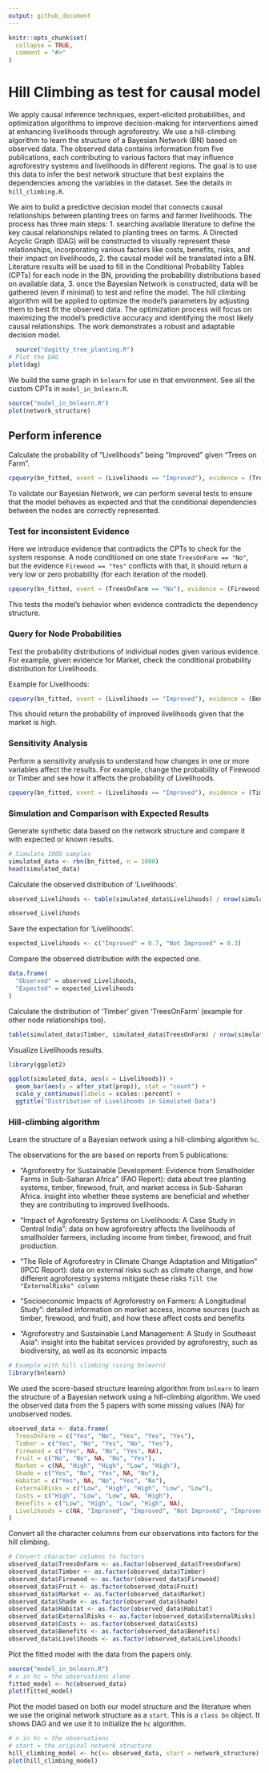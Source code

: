 ```yaml
---
output: github_document
---
```


<!-- README.md is generated from README.Rmd. Please edit that file -->

```r
knitr::opts_chunk$set(
  collapse = TRUE,
  comment = "#>"
)
```

# Hill Climbing as test for causal model

We apply causal inference techniques, expert-elicited probabilities, and optimization algorithms to improve decision-making for interventions aimed at enhancing livelihoods through agroforestry. We use a hill-climbing algorithm to learn the structure of a Bayesian Network (BN) based on observed data. The observed data contains information from five publications, each contributing to various factors that may influence agroforestry systems and livelihoods in different regions. The goal is to use this data to infer the best network structure that best explains the dependencies among the variables in the dataset. See the details in `hill_climbing.R`.

We aim to build a predictive decision model that connects causal relationships between planting trees on farms and farmer livelihoods. The process has three main steps: 1. searching available literature to define the key causal relationships related to planting trees on farms. A Directed Acyclic Graph (DAG) will be constructed to visually represent these relationships, incorporating various factors like costs, benefits, risks, and their impact on livelihoods, 2. the causal model will be translated into a BN. Literature results will be used to fill in the Conditional Probability Tables (CPTs) for each node in the BN, providing the probability distributions based on available data, 3. once the Bayesian Network is constructed, data will be gathered (even if minimal) to test and refine the model. The hill climbing algorithm will be applied to optimize the model's parameters by adjusting them to best fit the observed data. The optimization process will focus on maximizing the model’s predictive accuracy and identifying the most likely causal relationships. The work demonstrates a robust and adaptable decision model.



```r
  source("dagitty_tree_planting.R")
# Plot the DAG
plot(dag)
```

We build the same graph in `bnlearn` for use in that environment. See all the custom CPTs in `model_in_bnlearn.R`. 

```r
source("model_in_bnlearn.R")
plot(network_structure)
```

## Perform inference 

Calculate the probability of "Livelihoods" being "Improved" given "Trees on Farm". 

```r
cpquery(bn_fitted, event = (Livelihoods == "Improved"), evidence = (TreesOnFarm == "Yes"))

```

To validate our Bayesian Network, we can perform several tests to ensure that the model behaves as expected and that the conditional dependencies between the nodes are correctly represented. 

### Test for inconsistent Evidence

Here we introduce evidence that contradicts the CPTs to check for the system response. A node conditioned on one state `TreesOnFarm == "No"`, but the evidence `Firewood == "Yes"` conflicts with that, it should return a very low or zero probability (for each iteration of the model).

```r
cpquery(bn_fitted, event = (TreesOnFarm == "No"), evidence = (Firewood == "Yes"))

```

This tests the model's behavior when evidence contradicts the dependency structure.

### Query for Node Probabilities

Test the probability distributions of individual nodes given various evidence. For example, given evidence for Market, check the conditional probability distribution for Livelihoods.

Example for Livelihoods:

```r
cpquery(bn_fitted, event = (Livelihoods == "Improved"), evidence = (Benefits == "High"))

```

This should return the probability of improved livelihoods given that the market is high.

### Sensitivity Analysis

Perform a sensitivity analysis to understand how changes in one or more variables affect the results. For example, change the probability of Firewood or Timber and see how it affects the probability of Livelihoods.

```r
cpquery(bn_fitted, event = (Livelihoods == "Improved"), evidence = (Timber == "Yes"))

```

### Simulation and Comparison with Expected Results

Generate synthetic data based on the network structure and compare it with expected or known results.

```r
# Simulate 1000 samples
simulated_data <- rbn(bn_fitted, n = 1000)
head(simulated_data)
```

Calculate the observed distribution of 'Livelihoods'.

```r
observed_Livelihoods <- table(simulated_data$Livelihoods) / nrow(simulated_data)

observed_Livelihoods
```

Save the expectation for 'Livelihoods'. 

```r
expected_Livelihoods <- c("Improved" = 0.7, "Not Improved" = 0.3)
```

Compare the observed distribution with the expected one. 

```r
data.frame(
  "Observed" = observed_Livelihoods,
  "Expected" = expected_Livelihoods
)
```

Calculate the distribution of 'Timber' given 'TreesOnFarm' (example for other node relationships too).

```r
table(simulated_data$Timber, simulated_data$TreesOnFarm) / nrow(simulated_data)

```

Visualize Livelihoods results. 

```r
library(ggplot2)

ggplot(simulated_data, aes(x = Livelihoods)) +
  geom_bar(aes(y = after_stat(prop)), stat = "count") +
  scale_y_continuous(labels = scales::percent) +
  ggtitle("Distribution of Livelihoods in Simulated Data")

```

### Hill-climbing algorithm

Learn the structure of a Bayesian network using a hill-climbing algorithm `hc`. 

The observations for the are based on reports from 5 publications:

- "Agroforestry for Sustainable Development: Evidence from Smallholder Farms in
 Sub-Saharan Africa" (FAO Report): data about tree planting systems, timber,
 firewood, fruit, and market access in Sub-Saharan Africa. insight into whether
 these systems are beneficial and whether they are contributing to improved
 livelihoods.

- "Impact of Agroforestry Systems on Livelihoods: A Case Study in Central
 India":  data on how agroforestry affects the livelihoods of smallholder
 farmers, including income from timber, firewood, and fruit production.

- "The Role of Agroforestry in Climate Change Adaptation and Mitigation" (IPCC
 Report):  data on external risks such as climate change, and how different
 agroforestry systems mitigate these risks `fill the "ExternalRisks" column`

- "Socioeconomic Impacts of Agroforestry on Farmers: A Longitudinal Study":
 detailed information on market access, income sources (such as timber,
 firewood, and fruit), and how these affect costs and benefits

- "Agroforestry and Sustainable Land Management: A Study in Southeast Asia":
 insight into the habitat services provided by agroforestry, such as
 biodiversity, as well as its economic impacts

```r
# Example with hill climbing (using bnlearn)
library(bnlearn)
```

We used the score-based structure learning algorithm from `bnlearn` to learn the structure of a Bayesian network using a hill-climbing algorithm. We used the observed data from the 5 papers with some missing values (NA) for unobserved nodes. 

```r
observed_data <- data.frame(
  TreesOnFarm = c("Yes", "No", "Yes", "Yes", "Yes"),
  Timber = c("Yes", "No", "Yes", "No", "Yes"),
  Firewood = c("Yes", NA, "No", "Yes", NA),
  Fruit = c("No", "No", NA, "No", "Yes"),
  Market = c(NA, "High", "High", "Low", "High"),
  Shade = c("Yes", "No", "Yes", NA, "No"),
  Habitat = c("Yes", NA, "No", "Yes", "No"),
  ExternalRisks = c("Low", "High", "High", "Low", "Low"),
  Costs = c("High", "Low", "Low", NA, "High"),
  Benefits = c("Low", "High", "Low", "High", NA),
  Livelihoods = c(NA, "Improved", "Improved", "Not Improved", "Improved")
)
```

Convert all the character columns from our observations into factors for the hill climbing. 

```r

# Convert character columns to factors
observed_data$TreesOnFarm <- as.factor(observed_data$TreesOnFarm)
observed_data$Timber <- as.factor(observed_data$Timber)
observed_data$Firewood <- as.factor(observed_data$Firewood)
observed_data$Fruit <- as.factor(observed_data$Fruit)
observed_data$Market <- as.factor(observed_data$Market)
observed_data$Shade <- as.factor(observed_data$Shade)
observed_data$Habitat <- as.factor(observed_data$Habitat)
observed_data$ExternalRisks <- as.factor(observed_data$ExternalRisks)
observed_data$Costs <- as.factor(observed_data$Costs)
observed_data$Benefits <- as.factor(observed_data$Benefits)
observed_data$Livelihoods <- as.factor(observed_data$Livelihoods)
```

Plot the fitted model with the data from the papers only. 

```r
source("model_in_bnlearn.R")
# x in hc = the observations alone
fitted_model <- hc(observed_data)
plot(fitted_model)
```

Plot the model based on both our model structure and the literature when we use the original network structure as a `start`. This is a `class bn` object. It shows DAG and we use it to initialize the `hc` algorithm. 

```r
# x in hc = the observations 
# start = the original network structure 
hill_climbing_model <- hc(x= observed_data, start = network_structure)
plot(hill_climbing_model)

```
